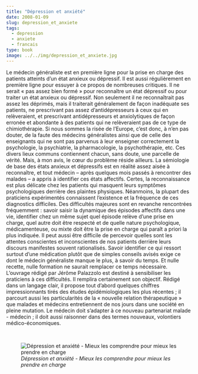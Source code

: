```yaml
---
title: "Dépression et anxiété"
date: 2008-01-09
slug: depression_et_anxiete
tags:
  - depression
  - anxiete
  - francais
type: book
image: ../../img/depression_et_anxiete.jpg
---
```


Le médecin généraliste est en première ligne pour la prise en charge des patients atteints d’un état anxieux ou dépressif.
Il est aussi régulièrement en première ligne pour essuyer à ce propos de nombreuses critiques.
Il ne serait « pas assez bien formé » pour reconnaître un état dépressif ou pour traiter un état anxieux ou dépressif.
Non seulement il ne reconnaîtrait pas assez les déprimés, mais il traiterait généralement de façon inadéquate ses patients, ne prescrivant pas assez d’antidépresseurs à ceux qui en relèveraient, et prescrivant antidépresseurs et anxiolytiques de façon erronée et abondante à des patients qui ne relèveraient pas de ce type de chimiothérapie.
Si nous sommes la risée de l’Europe, c’est donc, à n’en pas douter, de la faute des médecins généralistes ainsi que de celle des enseignants qui ne sont pas parvenus à leur enseigner correctement la psychologie, la psychiatrie, la pharmacologie, la psychothérapie, etc.
Ces divers lieux communs contiennent chacun, sans doute, une parcelle de vérité.
Mais, à mon avis, le cœur du problème réside ailleurs.
La sémiologie de base des états anxieux et dépressifs est en réalité assez aisée à reconnaître, et tout médecin – après quelques mois passés à rencontrer des malades – a appris à identifier ces états affectifs.
Certes, la reconnaissance est plus délicate chez les patients qui masquent leurs symptômes psychologiques derrière des plaintes physiques.
Néanmoins, la plupart des praticiens expérimentés connaissent l’existence et la fréquence de ces diagnostics difficiles.
Des difficultés majeures sont en revanche rencontrées fréquemment : savoir saisir la dynamique des épisodes affectifs dans une vie, identifier chez un même sujet quel épisode relève d’une prise en charge, quel autre doit être respecté et de quelle nature psychologique, médicamenteuse, ou mixte doit être la prise en charge qui paraît a priori la plus indiquée.
Il peut aussi être difficile de percevoir quelles sont les attentes conscientes et inconscientes de nos patients derrière leurs discours manifestes souvent rationalisés.
Savoir identifier ce qui ressort surtout d’une médication plutôt que de simples conseils avisés exige ce dont le médecin généraliste manque le plus, à savoir du temps.
Et nulle recette, nulle formation ne saurait remplacer ce temps nécessaire.
L’ouvrage rédigé par Jérôme Palazzolo est destiné à sensibiliser les praticiens à ces difficultés.
Il remplira certainement son objectif.
Rédigé dans un langage clair, il propose tout d’abord quelques chiffres impressionnants tirés des études épidémiologiques les plus récentes ; il parcourt aussi les particularités de la « nouvelle relation thérapeutique » que malades et médecins entretiennent de nos jours dans une société en pleine mutation.
Le médecin doit s’adapter à ce nouveau partenariat malade - médecin ; il doit aussi raisonner dans des termes nouveaux, volontiers médico-économiques. 

<br>

![_Dépression et anxiété - Mieux les comprendre pour mieux les prendre en charge_](../../img/depression_et_anxiete.jpg)
